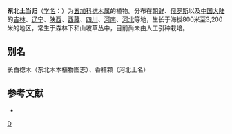 {{Speciesbox 
| genus = Aralia
| species = continentalis
| authority = Kitag.
}}

'''东北土当归'''（[[学名|学名]]：{{lang|la|''Aralia continentalis''}}）为[[五加科|五加科]][[楤木属|楤木属]]的植物。分布在[[朝鲜|朝鲜]]、[[俄罗斯|俄罗斯]]以及[[中国大陆|中国大陆]]的[[吉林|吉林]]、[[辽宁|辽宁]]、[[陕西|陕西]]、[[西藏|西藏]]、[[四川|四川]]、[[河南|河南]]、[[河北|河北]]等地，生长于海拔800米至3,200米的地区，常生于森林下和山坡草丛中，目前尚未由人工引种栽培。

== 别名 ==
长白楤木（东北木本植物图志）、香秸颗（河北土名）

== 参考文献 ==
<div class="references-small">
* {{cite web| url =http://www.bioinfo.cn/db05/KmzwSpecies.php?action=view&id=1312| title =东北土当归| work =《中国高等植物数据库全库》| publisher =中国科学院微生物研究所| author =昆明植物研究所| accessdate =2009-02-22| archive-date =2018-06-28| archive-url =https://web.archive.org/web/20180628204035/http://www.bioinfo.cn/db05/KmzwSpecies.php?action=view| dead-url =yes}}
</div>
{{Taxonbar|from=Q4068484}}

[[Category:楤木属|D]]


{{Apiales-stub}}